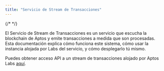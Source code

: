 ```yaml
---
title: "Servicio de Stream de Transacciones"
---
```


{/* <IndexerBetaNotice /> */}

El Servicio de Stream de Transacciones es un servicio que escucha la blockchain de Aptos y emite transacciones a medida que son procesadas. Esta documentación explica cómo funciona este sistema, cómo usar la instancia alojada por Labs del servicio, y cómo desplegarlo tú mismo.

Puedes obtener acceso API a un stream de transacciones alojado por Aptos Labs [aquí](/es/build/indexer/txn-stream/aptos-hosted-txn-stream).
